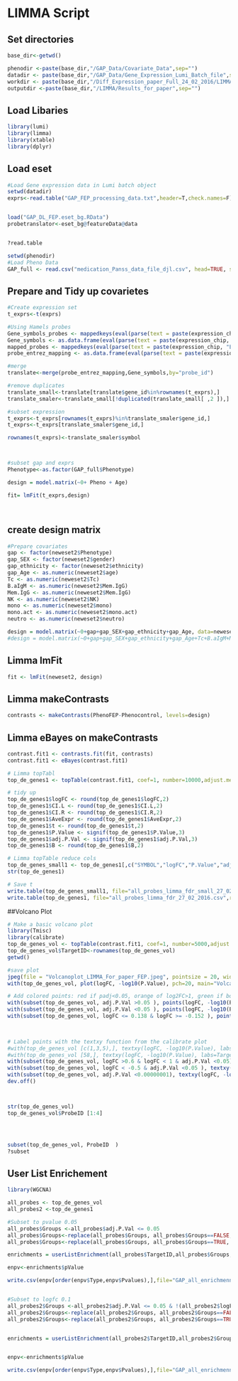 LIMMA Script
============


## Set directories
```r
base_dir<-getwd()

phenodir <-paste(base_dir,"/GAP_Data/Covariate_Data",sep="")
datadir <- paste(base_dir,"/GAP_Data/Gene_Expression_Lumi_Batch_file",sep="")
workdir <- paste(base_dir,"/Diff_Expression_paper_Full_24_02_2016/LIMMA",sep="")
outputdir <-paste(base_dir,"/LIMMA/Results_for_paper",sep="") 

```

## Load Libaries
```r
library(lumi)
library(limma)
library(xtable)
library(dplyr)
```


## Load eset
```r
#Load Gene expression data in Lumi batch object
setwd(datadir)
exprs<-read.table("GAP_FEP_processing_data.txt",header=T,check.names=F)


load("GAP_DL_FEP.eset_bg.RData")
probetranslator<-eset_bg@featureData@data


?read.table

setwd(phenodir)
#Load Pheno Data
GAP_full <- read.csv("medication_Panss_data_file_djl.csv", head=TRUE, sep=",",na.string=c("NA"),as.is=T)
```



## Prepare and Tidy up covarietes
```r

#Create expression set
t_exprs<-t(exprs)

#Using Hamels probes
Gene_symbols_probes <- mappedkeys(eval(parse(text = paste(expression_chip, "SYMBOL", sep=""))))
Gene_symbols <- as.data.frame(eval(parse(text = paste(expression_chip, "SYMBOL", sep="")))[Gene_symbols_probes])
mapped_probes <- mappedkeys(eval(parse(text = paste(expression_chip, "ENTREZID", sep=""))))
probe_entrez_mapping <- as.data.frame(eval(parse(text = paste(expression_chip, "ENTREZID", sep="")))[mapped_probes])

#merge
translate<-merge(probe_entrez_mapping,Gene_symbols,by="probe_id")

#remove duplicates
translate_small<-translate[translate$gene_id%in%rownames(t_exprs),]
translate_smaler<-translate_small[!duplicated(translate_small[ ,2 ]),]

#subset expression
t_exprs<-t_exprs[rownames(t_exprs)%in%translate_smaler$gene_id,]
t_exprs<-t_exprs[translate_smaler$gene_id,]

rownames(t_exprs)<-translate_smaler$symbol



#subset gap and exprs
Phenotype<-as.factor(GAP_full$Phenotype)

design = model.matrix(~0+ Pheno + Age)

fit= lmFit(t_exprs,design)




```


## create design matrix
```r

#Prepare covariates
gap <- factor(neweset2$Phenotype)
gap_SEX <- factor(neweset2$gender)
gap_ethnicity <- factor(neweset2$ethnicity)
gap_Age <- as.numeric(neweset2$age)
Tc <- as.numeric(neweset2$Tc)
B.aIgM <- as.numeric(neweset2$Mem.IgG)
Mem.IgG <- as.numeric(neweset2$Mem.IgG)
NK <- as.numeric(neweset2$NK)
mono <- as.numeric(neweset2$mono)
mono.act <- as.numeric(neweset2$mono.act)
neutro <- as.numeric(neweset2$neutro)

design = model.matrix(~0+gap+gap_SEX+gap_ethnicity+gap_Age, data=neweset2)  
#design = model.matrix(~0+gap+gap_SEX+gap_ethnicity+gap_Age+Tc+B.aIgM+Mem.IgG+NK+mono+mono.act+neutro, data=neweset2)
```


## Limma lmFit
```r

fit <- lmFit(neweset2, design)


```

## Limma makeContrasts 

```r
contrasts <- makeContrasts(PhenoFEP-Phenocontrol, levels=design)
```



## Limma eBayes on makeContrasts

```r
contrast.fit1 <- contrasts.fit(fit, contrasts)
contrast.fit1 <- eBayes(contrast.fit1)


```

```r
# Limma topTabl
top_de_genes1 <- topTable(contrast.fit1, coef=1, number=10000,adjust.method="fdr",p.value=1,confint=TRUE)

# tidy up
top_de_genes1$logFC <- round(top_de_genes1$logFC,2)
top_de_genes1$CI.L <- round(top_de_genes1$CI.L,2)
top_de_genes1$CI.R <- round(top_de_genes1$CI.R,2)
top_de_genes1$AveExpr <- round(top_de_genes1$AveExpr,2)
top_de_genes1$t <- round(top_de_genes1$t,2)
top_de_genes1$P.Value <- signif(top_de_genes1$P.Value,3)
top_de_genes1$adj.P.Val <- signif(top_de_genes1$adj.P.Val,3)
top_de_genes1$B <- round(top_de_genes1$B,2)

# Limma topTable reduce cols
top_de_genes_small1 <- top_de_genes1[,c("SYMBOL","logFC","P.Value","adj.P.Val","B")]
str(top_de_genes1)

# Save t
write.table(top_de_genes_small1, file="all_probes_limma_fdr_small_27_02_2016.csv",row.names=F,quote=FALSE,sep = ";")
write.table(top_de_genes1, file="all_probes_limma_fdr_27_02_2016.csv",row.names=F,quote=FALSE,sep = ";")

```



##Volcano Plot
```r
# Make a basic volcano plot
library(Tmisc)
library(calibrate)
top_de_genes_vol <- topTable(contrast.fit1, coef=1, number=5000,adjust.method="fdr",p.value=1,confint=TRUE, sort.by="logFC")
top_de_genes_vol$TargetID<-rownames(top_de_genes_vol)
getwd()

#save plot
jpeg(file = "Volcanoplot_LIMMA_For_paper_FEP.jpeg", pointsize = 20, width = 1000, height = 1000)
with(top_de_genes_vol, plot(logFC, -log10(P.Value), pch=20, main="Volcano Plot of Differentially Expressed Probes", xlim=c(-1,1)))

# Add colored points: red if padj<0.05, orange of log2FC>1, green if both)
with(subset(top_de_genes_vol, adj.P.Val >0.05 ), points(logFC, -log10(P.Value), pch=20, col="firebrick"))
with(subset(top_de_genes_vol, adj.P.Val <0.05 ), points(logFC, -log10(P.Value), pch=20, col="navy"))
with(subset(top_de_genes_vol, logFC <= 0.138 & logFC >= -0.152 ), points(logFC, -log10(P.Value), pch=20, col="firebrick"))


    
# Label points with the textxy function from the calibrate plot
#with(top_de_genes_vol [c(1,3,5),], textxy(logFC, -log10(P.Value), labs=TargetID, cex=.5))
#with(top_de_genes_vol [58,], textxy(logFC, -log10(P.Value), labs=TargetID, cex=.5,offset = 1.1))
with(subset(top_de_genes_vol, logFC >0.6 & logFC < 1 & adj.P.Val <0.05), textxy(logFC, -log10(P.Value), labs=TargetID, cex=.5))
with(subset(top_de_genes_vol, logFC < -0.5 & adj.P.Val <0.05 ), textxy(logFC, -log10(P.Value), labs=TargetID, cex=.5,offset = .6))
with(subset(top_de_genes_vol, adj.P.Val <0.00000001), textxy(logFC, -log10(P.Value), labs=TargetID, cex=.5))
dev.off()



str(top_de_genes_vol)
top_de_genes_vol$ProbeID [1:4]




subset(top_de_genes_vol, ProbeID  )
?subset
```




## User List Enrichement
```r
library(WGCNA)

all_probes <- top_de_genes_vol 
all_probes2 <-top_de_genes1

#Subset to pvalue 0.05
all_probes$Groups <-all_probes$adj.P.Val <= 0.05
all_probes$Groups<-replace(all_probes$Groups, all_probes$Groups==FALSE, "background")
all_probes$Groups<-replace(all_probes$Groups, all_probes$Groups==TRUE, "FDR_Pass")

enrichments = userListEnrichment(all_probes$TargetID,all_probes$Groups,useBloodAtlases=T,useBrainLists=T,useStemCellLists=F, useBrainRegionMarkers=F, useImmunePathwayLists=F,usePalazzoloWang=F)

enpv<-enrichments$pValue

write.csv(enpv[order(enpv$Type,enpv$Pvalues),],file="GAP_all_enrichmennts_brain_blood.csv")


#Subset to logfc 0.1
all_probes2$Groups <-all_probes2$adj.P.Val <= 0.05 & !(all_probes2$logFC <= 0.1 & all_probes2$logFC >= -0.1 )
all_probes2$Groups<-replace(all_probes2$Groups, all_probes2$Groups==FALSE, "background")
all_probes2$Groups<-replace(all_probes2$Groups, all_probes2$Groups==TRUE, "FDR_Pass")


enrichments = userListEnrichment(all_probes2$TargetID,all_probes2$Groups,useBloodAtlases=T,useBrainLists=T,useStemCellLists=F, useBrainRegionMarkers=F, useImmunePathwayLists=F,usePalazzoloWang=F)


enpv<-enrichments$pValue

write.csv(enpv[order(enpv$Type,enpv$Pvalues),],file="GAP_all_enrichmennts_with_logFC_brain_blood.csv")


```
